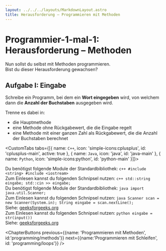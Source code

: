 ```yaml
---
layout: ../../../layouts/MarkdownLayout.astro
title: Herausforderung – Programmieren mit Methoden
---
```



# Programmier-1-mal-1: Herausforderung – Methoden

Nun sollst du selbst mit Methoden programmieren.  
Bist du dieser Herausforderung gewachsen?  

## Aufgabe I: Eingabe <Difficulty difficulty='advanced' />
Schreibe ein Programm, bei dem ein **Wort eingegeben** wird, von welchem dann die **Anzahl der Buchstaben** ausgegeben wird.  

Trenne es dabei in:
- die Hauptmethode
- eine Methode ohne Rückgabewert, die die Eingabe regelt
- eine Methode mit einer ganzen Zahl als Rückgabewert, die die Anzahl der Buchstaben berechnet  

<CustomTabs tabs={[{
    name: `C++`,
    icon: 'simple-icons:cplusplus',
    id: 'cplusplus-main',
    active: true
}, {
    name: `Java`,
    icon: 'java',
    id: 'java-main'
}, {
    name: `Python`,
    icon: 'simple-icons:python',
    id: 'python-main'
}]}>
    <div id="cplusplus-main" data-active="true">
      Du benötigst folgende Module der Standardbibliothek:
      ```c++
      #include <string>
      #include <iostream>
      ```
      <br/>
      Zum Einlesen kannst du folgenden Schnipsel nutzen:
      ```c++
      std::string eingabe;
      std::cin >> eingabe;
      ```
    </div>
    <div id="java-main" class="hidden">
      Du benötigst folgende Module der Standardbibliothek:
      ```java
      import java.util.Scanner;
      ```
      <br/>
      Zum Einlesen kannst du folgenden Schnipsel nutzen:
      ```java
      Scanner scan = new Scanner(System.in);
      String eingabe = scan.nextLine();
      ```
      <br/>
      Siehe: [geeksforgeeks.org](https://www.geeksforgeeks.org/ways-to-read-input-from-console-in-java/)
    </div>
    <div id="python-main" class="hidden">
      Zum Einlesen kannst du folgenden Schnipsel nutzen:
      ```python
      eingabe = str(input())
      ```
      <br/>
      Siehe: [geeksforgeeks.org](https://www.geeksforgeeks.org/taking-input-from-console-in-python/)
    </div>
</CustomTabs>

<ChapterButtons 
  previous={{name: 'Programmieren mit Methoden', id:'programming/methods'}} 
  next={{name:'Programmieren mit Schleifen', id: 'programming/loops'}}
/>